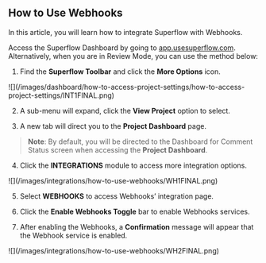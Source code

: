 ## How to Use Webhooks

In this article, you will learn how to integrate Superflow with Webhooks.

Access the Superflow Dashboard by going to [app.usesuperflow.com](app.usesuperflow.com). Alternatively, when you are in Review Mode, you can use the method below:

1. Find the **Superflow Toolbar** and click the **More Options** icon.

<Frame>
![](/images/dashboard/how-to-access-project-settings/how-to-access-project-settings/INT1FINAL.png)
</Frame>

2. A sub-menu will expand, click the **View Project** option to select.

3. A new tab will direct you to the **Project Dashboard** page.

> **Note**: By default, you will be directed to the Dashboard for Comment Status screen when accessing the **Project Dashboard**.

4. Click the **INTEGRATIONS** module to access more integration options.

<Frame>
![](/images/integrations/how-to-use-webhooks/WH1FINAL.png)
</Frame>

5. Select **WEBHOOKS** to access Webhooks’ integration page.

6. Click the **Enable Webhooks Toggle** bar to enable Webhooks services.

7. After enabling the Webhooks, a **Confirmation** message will appear that the Webhook service is enabled.

<Frame>
![](/images/integrations/how-to-use-webhooks/WH2FINAL.png)
</Frame>



